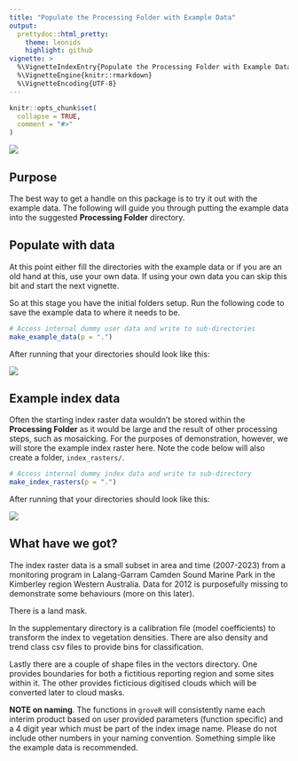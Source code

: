 ```yaml
---
title: "Populate the Processing Folder with Example Data"
output: 
  prettydoc::html_pretty:
    theme: leonids
    highlight: github
vignette: >
  %\VignetteIndexEntry{Populate the Processing Folder with Example Data}
  %\VignetteEngine{knitr::rmarkdown}
  %\VignetteEncoding{UTF-8}
---
```


```r
knitr::opts_chunk$set(
  collapse = TRUE,
  comment = "#>"
)
```

![](plots/tree_logo_small.png)

## Purpose
The best way to get a handle on this package is to try it out with the example 
data. The following will guide you through putting the example data into the 
suggested **Processing Folder** directory.


## Populate with data
At this point either fill the directories with the example data or if 
you are an old hand at this, use your own data. If using your own data you can skip 
this bit and start the next vignette.

So at this stage you have the initial folders setup. Run the following code to 
save the example data to where it needs to be.

```r
# Access internal dummy user data and write to sub-directories
make_example_data(p = ".")
```

After running that your directories should look like this:

![](plots/dirtree2.png)


## Example index data
Often the starting index raster data wouldn't be stored within the 
**Processing Folder** as it would be large and the result of other processing 
steps, such as mosaicking. For the purposes of demonstration, however, we will 
store the example index raster here. Note the code below will also create a folder, 
`index_rasters/`.

```r
# Access internal dummy index data and write to sub-directory
make_index_rasters(p = ".")
```

After running that your directories should look like this:

![](plots/dirtree3.png)

## What have we got?
The index raster data is a small subset in area and time (2007-2023) from a 
monitoring program in Lalang-Garram Camden Sound Marine Park in the Kimberley 
region Western Australia. Data for 2012 is purposefully missing to demonstrate 
some behaviours (more on this later).

There is a land mask. 

In the supplementary directory is a calibration file (model coefficients) to 
transform the index to vegetation densities. There are also density and trend 
class csv files to provide bins for classification.

Lastly there are a couple of shape files in the vectors directory. One provides 
boundaries for both a fictitious reporting region and some sites within it. The 
other provides ficticious digitised clouds which will be converted later to cloud 
masks.

**NOTE on naming**. The functions in `groveR` will consistently name each interim 
product based on user provided parameters (function specific) and a 4 digit year 
which must be part of the index image name. Please do not include other numbers 
in your naming convention. Something simple like the example data is recommended.

